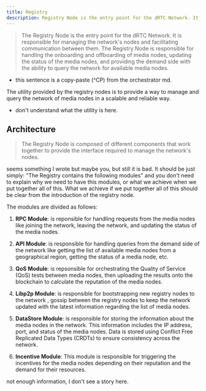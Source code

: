 ```yaml
---
title: Registry
description: Registry Node is the entry point for the dRTC Network. It is responsible for managing the network's nodes and facilitating communication between them.
---
```



> The Registry Node is the entry point for the dRTC Network. It is responsible for managing the network's nodes and facilitating communication between them. The Registry Node is responsible for handling the onboarding and offboarding of media nodes, updating the status of the media nodes, and providing the demand side with the ability to query the network for available media nodes.

- this sentence is a copy-paste (^CP) from the orchestrator md. 

<Callout type="info">
The utility provided by the registry nodes is to provide a way to manage and query the network of media nodes in a scalable and reliable way.
</Callout>

 - don't understand what the utility is here.

## Architecture

> The Registry Node is composed of different components that work together to provide the interface required to manage the network's nodes.

seems something I wrote but maybe you, but still it is bad. It should be just simply: "The Registry contains the following modules" 
and you don't need to explain why we need to have this modules, or what we achieve when we put together all of this.
What we achieve if we put together all of this should be clear from the introduction of the registry node.

The modules are divided as follows:

1. **RPC Module**: is reponsible for handling requests from the media nodes like joining the network, leaving the network, and updating the status of the media nodes.

2. **API Module**:  is responsible for handling queries from the demand side of the network like getting the list of available media nodes from a geographical region, getting the status of a media node, etc.

3. **QoS Module**: is repsonsible for orchestrating the Quality of Service (QoS) tests between media nodes, then uploading the results onto the blockchain to calculate the reputation of the media nodes.

4. **Libp2p Module**: is responsible for bootstrapping new registry nodes to the network , gossip between the registry nodes to keep the network updated with the latest information regarding the list of media nodes.

5. **DataStore Module**: is responsible for storing the information about the media nodes in the network. This information includes the IP address, port, and status of the media nodes. Data is stored using Conflict Free Replicated Data Types (CRDTs) to ensure consistency across the network.

5. **Incentive Module**: This module is responsible for triggering the incentives for the media nodes depending on their reputation and the demand for their resources.


not enough information, I don't see a story here.